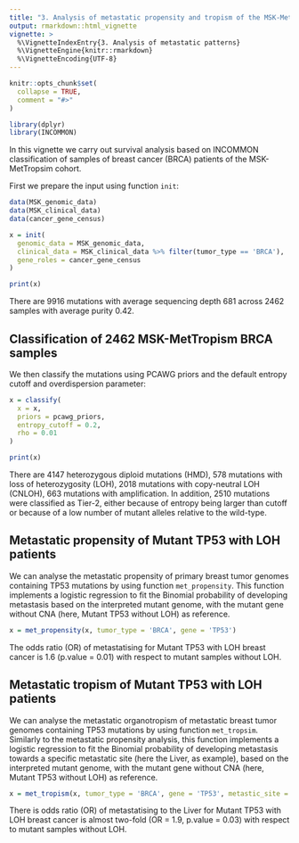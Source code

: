 ```yaml
---
title: "3. Analysis of metastatic propensity and tropism of the MSK-MetTropism Cohort"
output: rmarkdown::html_vignette
vignette: >
  %\VignetteIndexEntry{3. Analysis of metastatic patterns}
  %\VignetteEngine{knitr::rmarkdown}
  %\VignetteEncoding{UTF-8}
---
```


```r
knitr::opts_chunk$set(
  collapse = TRUE,
  comment = "#>"
)
```

```r
library(dplyr)
library(INCOMMON)
```

In this vignette we carry out survival analysis based on INCOMMON classification of samples of breast cancer (BRCA) patients of the MSK-MetTropsim cohort.

First we prepare the input using function `init`:

```r
data(MSK_genomic_data)
data(MSK_clinical_data)
data(cancer_gene_census)

x = init(
  genomic_data = MSK_genomic_data,
  clinical_data = MSK_clinical_data %>% filter(tumor_type == 'BRCA'),
  gene_roles = cancer_gene_census
)

print(x)
```

There are 9916 mutations with average sequencing depth 681 
across 2462 samples with average purity 0.42.

## Classification of 2462 MSK-MetTropism BRCA samples

We then classify the mutations using PCAWG priors and the default entropy cutoff and
overdispersion parameter:


```r
x = classify(
  x = x,
  priors = pcawg_priors,
  entropy_cutoff = 0.2,
  rho = 0.01
)
```

```r
print(x)
```

There are 4147 heterozygous diploid mutations (HMD), 578 mutations with loss of 
heterozygosity (LOH), 2018 mutations with copy-neutral LOH (CNLOH), 663 mutations
with amplification. In addition, 2510 mutations were classified as Tier-2, either 
because of entropy being larger than cutoff or because of a low number of mutant
alleles relative to the wild-type.

## Metastatic propensity of Mutant TP53 with LOH patients

We can analyse the metastatic propensity of primary breast tumor genomes 
containing TP53 mutations by using function `met_propensity`. This function
implements a logistic regression to fit the Binomial probability of developing
metastasis based on the interpreted mutant genome, with the mutant gene without 
CNA (here, Mutant TP53 without LOH) as reference.

```r
x = met_propensity(x, tumor_type = 'BRCA', gene = 'TP53')
```

The odds ratio (OR) of metastatising for Mutant TP53 with LOH breast cancer is 
1.6 (p.value = 0.01) with respect to mutant samples without LOH.

## Metastatic tropism of Mutant TP53 with LOH patients

We can analyse the metastatic organotropism of metastatic breast tumor genomes 
containing TP53 mutations by using function `met_tropsim`. Similarly to the
metastatic propensity analysis, this function implements a logistic regression to 
fit the Binomial probability of developing metastasis towards a specific metastatic
site (here the Liver, as example), based on the interpreted mutant genome, with the mutant gene without 
CNA (here, Mutant TP53 without LOH) as reference.

```r
x = met_tropism(x, tumor_type = 'BRCA', gene = 'TP53', metastic_site = 'Liver')
```

There is odds ratio (OR) of metastatising to the Liver for Mutant TP53 with LOH breast cancer is 
almost two-fold (OR = 1.9, p.value = 0.03) with respect to mutant samples without LOH.
